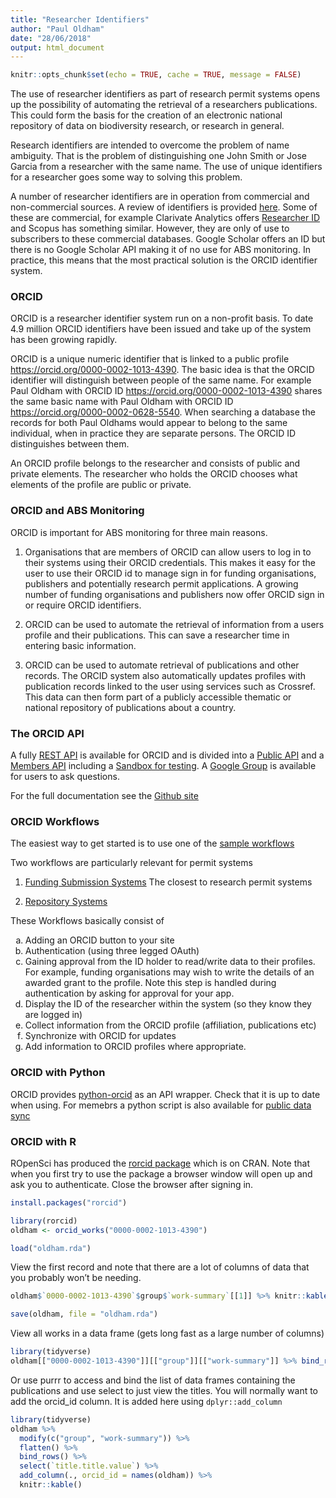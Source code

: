 ```yaml
---
title: "Researcher Identifiers"
author: "Paul Oldham"
date: "28/06/2018"
output: html_document
---
```


```r
knitr::opts_chunk$set(echo = TRUE, cache = TRUE, message = FALSE)
```

The use of researcher identifiers as part of research permit systems opens up the possibility of automating the retrieval of a researchers publications. This could form the basis for the creation of an electronic national repository of data on biodiversity research, or research in general.

Research identifiers are intended to overcome the problem of name ambiguity. That is the problem of distinguishing one John Smith or Jose Garcia from a researcher with the same name. The use of unique identifiers for a researcher goes some way to solving this problem.

A number of researcher identifiers are in operation from commercial and non-commercial sources. A review of identifiers is provided [here](https://www.ncbi.nlm.nih.gov/pmc/articles/PMC5451540/). Some of these are commercial, for example Clarivate Analytics offers [Researcher ID](https://clarivate.com/products/researcherid/) and Scopus has something similar. However, they are only of use to subscribers to these commercial databases. Google Scholar offers an ID but there is no Google Scholar API making it of no use for ABS monitoring. In practice, this means that the most practical solution is the ORCID identifier system.

### ORCID

ORCID is a researcher identifier system run on a non-profit basis. To date 4.9 million ORCID identifiers have been issued and take up of the system has been growing rapidly. 

ORCID is a unique numeric identifier that is linked to a public profile [https://orcid.org/0000-0002-1013-4390](https://orcid.org/0000-0002-1013-4390). The basic idea is that the ORCID identifier will distinguish between people of the same name. For example Paul Oldham with ORCID ID [https://orcid.org/0000-0002-1013-4390](https://orcid.org/0000-0002-1013-4390) shares the same basic name with Paul Oldham with ORCID ID [https://orcid.org/0000-0002-0628-5540](https://orcid.org/0000-0002-0628-5540). When searching a database the records for both Paul Oldhams would appear to belong to the same individual, when in practice they are separate persons. The ORCID ID distinguishes between them. 

An ORCID profile belongs to the researcher and consists of public and private elements. The researcher who holds the ORCID chooses what elements of the profile are public or private. 

### ORCID and ABS Monitoring

ORCID is important for ABS monitoring for three main reasons.

1. Organisations that are members of ORCID can allow users to log in to their systems using their ORCID credentials. This makes it easy for the user to use their ORCID id to manage sign in for funding organisations, publishers and potentially research permit applications. A growing number of funding organisations and publishers now offer ORCID sign in or require ORCID identifiers.

2. ORCID can be used to automate the retrieval of information from a users profile and their publications. This can save a researcher time in entering basic information. 

3. ORCID can be used to automate retrieval of publications and other records. The ORCID system also automatically updates profiles with publication records linked to the user using services such as Crossref. This data can then form part of a publicly accessible thematic or national repository of publications about a country. 

### The ORCID API

A fully [REST API](https://orcid.org/organizations/integrators/API) is available for ORCID and is divided into a [Public API](https://support.orcid.org/knowledgebase/articles/343182) and a [Members API](https://orcid.org/content/register-client-application-0) including a [Sandbox for testing](https://orcid.org/content/register-client-application-sandbox). A [Google Group](https://groups.google.com/forum/#!forum/orcid-api-users) is available for users to ask questions. 

For the full documentation see the [Github site](https://github.com/ORCID/ORCID-Source/blob/master/orcid-model/src/main/resources/record_2.0/README.md#read-sections)

### ORCID Workflows

The easiest way to get started is to use one of the [sample workflows](https://members.orcid.org/api/workflow)

Two workflows are particularly relevant for permit systems

1. [Funding Submission Systems](https://members.orcid.org/api/workflow/funding-systems) The closest to research permit systems

2. [Repository Systems](https://members.orcid.org/api/workflow/repository)

These Workflows basically consist of 

a) Adding an ORCID button to your site
b) Authentication (using three legged OAuth)
c) Gaining approval from the ID holder to read/write data to their profiles. For example, funding organisations may wish to write the details of an awarded grant to the profile. Note this step is handled during authentication by asking for approval for your app. 
d) Display the ID of the researcher within the system (so they know they are logged in)
e) Collect information from the ORCID profile (affiliation, publications etc)
f) Synchronize with ORCID for updates
g) Add information to ORCID profiles where appropriate.

### ORCID with Python

ORCID provides [ python-orcid](https://github.com/ORCID/python-orcid) as an API wrapper. Check that it is up to date when using. For memebrs a python script is also available for [public data sync](https://github.com/ORCID/public-data-sync)

### ORCID with R

ROpenSci has produced the [rorcid package](https://github.com/ropensci/rorcid) which is on CRAN. Note that when you first try to use the package a browser window will open up and ask you to authenticate. Close the browser after signing in.

```r
install.packages("rorcid")
```

```r
library(rorcid)
oldham <- orcid_works("0000-0002-1013-4390")
```


```r
load("oldham.rda")
```

View the first record and note that there are a lot of columns of data that you probably won't be needing.

```r
oldham$`0000-0002-1013-4390`$group$`work-summary`[[1]] %>% knitr::kable()
```

```r
save(oldham, file = "oldham.rda")
```

View all works in a data frame (gets long fast as a large number of columns)

```r
library(tidyverse)
oldham[["0000-0002-1013-4390"]][["group"]][["work-summary"]] %>% bind_rows()
```

Or use purrr to access and bind the list of data frames containing the publications and use select to just view the titles. You will normally want to add the orcid_id column. It is added here using `dplyr::add_column`

```r
library(tidyverse)
oldham %>% 
  modify(c("group", "work-summary")) %>%
  flatten() %>%
  bind_rows() %>% 
  select(`title.title.value`) %>% 
  add_column(., orcid_id = names(oldham)) %>% 
  knitr::kable()
```



